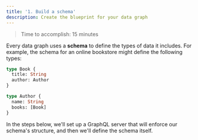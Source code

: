 ```yaml
---
title: '1. Build a schema'
description: Create the blueprint for your data graph
---
```


> Time to accomplish: 15 minutes

Every data graph uses a **schema** to define the types of data it includes. For example, the schema for an online bookstore might define the following types:

```graphql
type Book {
  title: String
  author: Author
}

type Author {
  name: String
  books: [Book]
}
```

In the steps below, we'll set up a GraphQL server that will enforce our schema's structure, and then we'll define the schema itself.
